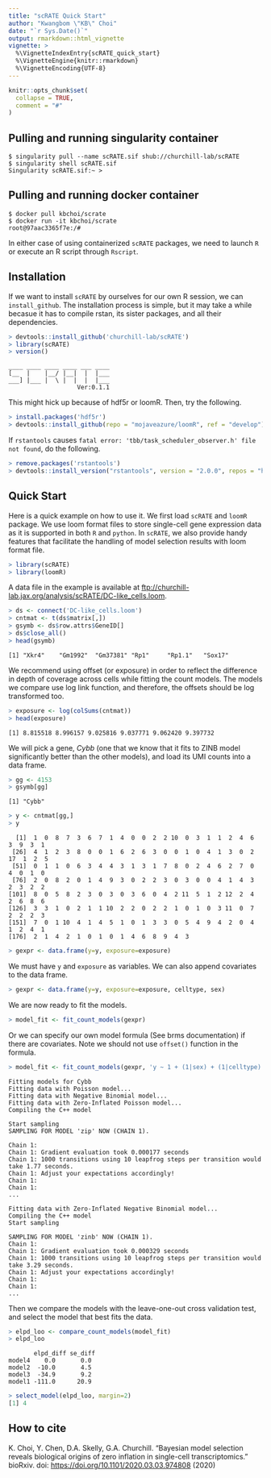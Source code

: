 ```yaml
---
title: "scRATE Quick Start"
author: "Kwangbom \"KB\" Choi"
date: "`r Sys.Date()`"
output: rmarkdown::html_vignette
vignette: >
  %\VignetteIndexEntry{scRATE_quick_start}
  %\VignetteEngine{knitr::rmarkdown}
  %\VignetteEncoding{UTF-8}
---
```


```r
knitr::opts_chunk$set(
  collapse = TRUE,
  comment = "#"
)
```
## Pulling and running singularity container

```
$ singularity pull --name scRATE.sif shub://churchill-lab/scRATE
$ singularity shell scRATE.sif
Singularity scRATE.sif:~ > 
```

## Pulling and running docker container

```
$ docker pull kbchoi/scrate
$ docker run -it kbchoi/scrate
root@97aac3365f7e:/# 
```

In either case of using containerized `scRATE` packages, we need to launch `R` or execute an R script through `Rscript`.

## Installation

If we want to install `scRATE` by ourselves for our own R session, we can `install_github`. The installation process is simple, but it may take a while becasue it has to compile rstan, its sister packages, and all their dependencies.

```r
> devtools::install_github('churchill-lab/scRATE')
> library(scRATE)
> version()
```
```
____ ____ ____ ____ ___ ____
[__  |    |__/ |__|  |  |___
___] |___ |  \ |  |  |  |___
                   Ver:0.1.1
```

This might hick up because of hdf5r or loomR. Then, try the following.
```r
> install.packages('hdf5r')
> devtools::install_github(repo = "mojaveazure/loomR", ref = "develop")
```

If `rstantools` causes `fatal error: 'tbb/task_scheduler_observer.h' file not found`, do the following.
```r
> remove.packages('rstantools')
> devtools::install_version("rstantools", version = "2.0.0", repos = "http://cran.us.r-project.org")
```

## Quick Start

Here is a quick example on how to use it. We first load `scRATE` and `loomR` package. We use loom format files to store single-cell gene expression data as it is supported in both `R` and `python`. In `scRATE`, we also provide handy features that facilitate the handling of model selection results with loom format file.

```r
> library(scRATE)
> library(loomR)
```
A data file in the example is available at <ftp://churchill-lab.jax.org/analysis/scRATE/DC-like_cells.loom>.

```r
> ds <- connect('DC-like_cells.loom')
> cntmat <- t(ds$matrix[,])
> gsymb <- ds$row.attrs$GeneID[]
> ds$close_all()
> head(gsymb)
```
```
[1] "Xkr4"    "Gm1992"  "Gm37381" "Rp1"     "Rp1.1"   "Sox17"
```

We recommend using offset (or exposure) in order to reflect the difference in depth of coverage across cells while fitting the count models. The models we compare use log link function, and therefore, the offsets should be log transformed too.

```r
> exposure <- log(colSums(cntmat))
> head(exposure)
```
```
[1] 8.815518 8.996157 9.025816 9.037771 9.062420 9.397732
```

We will pick a gene, *Cybb* (one that we know that it fits to ZINB model significantly better than the other models), and load its UMI counts into a data frame.

```r
> gg <- 4153
> gsymb[gg]
```
```
[1] "Cybb"
```
```r
> y <- cntmat[gg,]
> y
```
```
  [1]  1  0  8  7  3  6  7  1  4  0  0  2  2 10  0  3  1  1  2  4  6  3  9  3  1
 [26]  4  1  2  3  8  0  0  1  6  2  6  3  0  0  1  0  4  1  3  0  2 17  1  2  5
 [51]  0  1  1  0  6  3  4  4  3  1  3  1  7  8  0  2  4  6  2  7  0  4  0  1  0
 [76]  2  0  8  2  0  1  4  9  3  0  2  2  3  0  3  0  0  4  1  4  3  2  3  2  2
[101]  8  0  5  8  2  3  0  3  0  3  6  0  4  2 11  5  1  2 12  2  4  2  6  8  6
[126]  3  3  1  0  2  1  1 10  2  2  0  2  2  1  0  1  0  3 11  0  7  2  2  2  3
[151]  7  0  1 10  4  1  4  5  1  0  1  3  3  0  5  4  9  4  2  0  4  1  2  4  1
[176]  2  1  4  2  1  0  1  0  1  4  6  8  9  4  3
```
```r
> gexpr <- data.frame(y=y, exposure=exposure)
```
We must have `y` and `exposure` as variables. We can also append covariates to the data frame.
```r
> gexpr <- data.frame(y=y, exposure=exposure, celltype, sex)
```

We are now ready to fit the models.
```r
> model_fit <- fit_count_models(gexpr)
```
Or we can specify our own model formula (See brms documentation) if there are covariates. Note we should not use `offset()` function in the formula.
```r
> model_fit <- fit_count_models(gexpr, 'y ~ 1 + (1|sex) + (1|celltype)')
```
```
Fitting models for Cybb
Fitting data with Poisson model...
Fitting data with Negative Binomial model...
Fitting data with Zero-Inflated Poisson model...
Compiling the C++ model

Start sampling
SAMPLING FOR MODEL 'zip' NOW (CHAIN 1).

Chain 1:
Chain 1: Gradient evaluation took 0.000177 seconds
Chain 1: 1000 transitions using 10 leapfrog steps per transition would take 1.77 seconds.
Chain 1: Adjust your expectations accordingly!
Chain 1:
Chain 1:
...

Fitting data with Zero-Inflated Negative Binomial model...
Compiling the C++ model
Start sampling

SAMPLING FOR MODEL 'zinb' NOW (CHAIN 1).
Chain 1:
Chain 1: Gradient evaluation took 0.000329 seconds
Chain 1: 1000 transitions using 10 leapfrog steps per transition would take 3.29 seconds.
Chain 1: Adjust your expectations accordingly!
Chain 1:
Chain 1:
...
```

Then we compare the models with the leave-one-out cross validation test, and select the model that best fits the data.

```r
> elpd_loo <- compare_count_models(model_fit)
> elpd_loo
```
```
       elpd_diff se_diff
model4    0.0       0.0
model2  -10.0       4.5
model3  -34.9       9.2
model1 -111.0      20.9
```
```r
> select_model(elpd_loo, margin=2)
[1] 4
```

## How to cite

K. Choi, Y. Chen, D.A. Skelly, G.A. Churchill. “Bayesian model selection reveals biological origins of zero inflation in single-cell transcriptomics.” bioRxiv. doi: <https://doi.org/10.1101/2020.03.03.974808> (2020)
